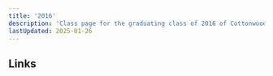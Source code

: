 ```yaml
---
title: '2016'
description: 'Class page for the graduating class of 2016 of Cottonwood High School.'
lastUpdated: 2025-01-26
---
```


## Links


<LinkCard
  title="Class of '16 Facebook"
  href="https://www.facebook.com/groups/2156254547897184"
/>
